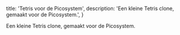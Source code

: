   title: 'Tetris voor de Picosystem',
  description:
    'Een kleine Tetris clone, gemaakt voor de Picosystem.',
}

Een kleine Tetris clone, gemaakt voor de Picosystem.
